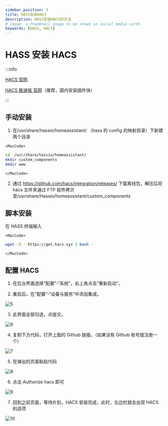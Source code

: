 ```yaml
---
sidebar_position: 3
title: HASS安装HACS
description: HASS安装HACS的方法
# image: a thumbnail image to be shown in social media cards
keywords: [HASS, HACS]
---
```



# HASS 安装 HACS

:::info

[HACS 官网](https://hacs.xyz/)

[HACS 极速版 官网](https://gitee.com/hacs-china)（推荐，国内安装插件快）

:::

## 手动安装

1. 在/usr/share/hassio/homeassistant/ （hass 的 config 的映射目录）下新建两个目录

```mdx-code-block
<MacCode>
```

```bash showLineNumbers
cd  /usr/share/hassio/homeassistant/
mkdir custom_components
mkdir www
```

```mdx-code-block
</MacCode>
```

2. 通过 https://github.com/hacs/integration/releases/ 下载离线包，解压后将 hacs 文件夹通过 FTP 软件拷贝至/usr/share/Hassio/homeassistant/custom_components

## 脚本安装

在 HASS 终端输入

```mdx-code-block
<MacCode>
```

```bash showLineNumbers
wget -O - https://get.hacs.xyz | bash -
```

```mdx-code-block
</MacCode>
```

## 配置 HACS

1. 在后台界面选择“配置”-“系统”，右上角点击“重新启动”。

2. 重启后，在“配置”-“设备与服务”中添加集成。

![5](../assets/5.webp)

3. 此界面全部勾选，点提交。

![6](../assets/6.webp)

4. 复制下方代码，打开上面的 Github 链接。（如果没有 Github 账号就注册一个）

![7](../assets/7.webp)

5. 在弹出的页面粘贴代码

![8](../assets/8.webp)

6. 点击 Authorize hacs 即可

![9](../assets/9.webp)

7. 回到之前页面，等待片刻，HACS 安装完成，此时，左边栏就会出现 HACS 的选项

![10](../assets/10.webp)
